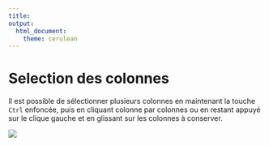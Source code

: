 ```yaml
---
title:
output: 
  html_document:
    theme: cerulean
---
```


# Selection des colonnes

Il est possible de sélectionner plusieurs colonnes en maintenant la touche `Ctrl` enfoncée, puis en cliquant colonne par colonnes ou en restant appuyé sur le clique gauche et en glissant sur les colonnes à conserver.


![](selectColumns.gif)
